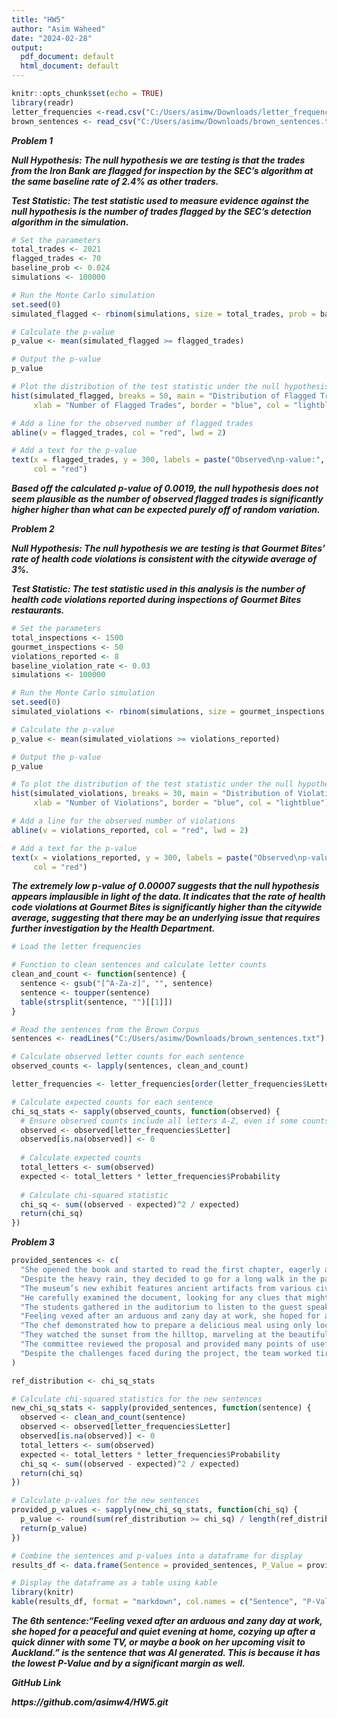 ---
title: "HW5"
author: "Asim Waheed"
date: "2024-02-28"
output:
  pdf_document: default
  html_document: default
---

```{r setup, include=FALSE}
knitr::opts_chunk$set(echo = TRUE)
library(readr)
letter_frequencies <-read.csv("C:/Users/asimw/Downloads/letter_frequencies.csv")
brown_sentences <- read_csv("C:/Users/asimw/Downloads/brown_sentences.txt")
```

***Problem 1***

***Null Hypothesis: The null hypothesis we are testing is that the trades from the Iron Bank are flagged for inspection by the SEC's algorithm at the same baseline rate of 2.4% as other traders.***

***Test Statistic: The test statistic used to measure evidence against the null hypothesis is the number of trades flagged by the SEC's detection algorithm in the simulation.***
```{r, echo=FALSE, results='hide'}
# Set the parameters
total_trades <- 2021
flagged_trades <- 70
baseline_prob <- 0.024
simulations <- 100000

# Run the Monte Carlo simulation
set.seed(0) 
simulated_flagged <- rbinom(simulations, size = total_trades, prob = baseline_prob)

# Calculate the p-value
p_value <- mean(simulated_flagged >= flagged_trades)

# Output the p-value
p_value

# Plot the distribution of the test statistic under the null hypothesis
hist(simulated_flagged, breaks = 50, main = "Distribution of Flagged Trades under Null Hypothesis",
     xlab = "Number of Flagged Trades", border = "blue", col = "lightblue")

# Add a line for the observed number of flagged trades
abline(v = flagged_trades, col = "red", lwd = 2)

# Add a text for the p-value
text(x = flagged_trades, y = 300, labels = paste("Observed\np-value:", round(p_value, 4)),
     col = "red")
```

***Based off the calculated p-value of 0.0019, the null hypothesis does not seem plausible as the number of observed flagged trades is significantly higher higher than what can be expected purely off of random variation.***


***Problem 2***

***Null Hypothesis: The null hypothesis we are testing is that Gourmet Bites' rate of health code violations is consistent with the citywide average of 3%.***

***Test Statistic: The test statistic used in this analysis is the number of health code violations reported during inspections of Gourmet Bites restaurants.***

```{r, echo=FALSE, results='hide'}
# Set the parameters
total_inspections <- 1500
gourmet_inspections <- 50
violations_reported <- 8
baseline_violation_rate <- 0.03
simulations <- 100000

# Run the Monte Carlo simulation
set.seed(0) 
simulated_violations <- rbinom(simulations, size = gourmet_inspections, prob = baseline_violation_rate)

# Calculate the p-value
p_value <- mean(simulated_violations >= violations_reported)

# Output the p-value
p_value

# To plot the distribution of the test statistic under the null hypothesis
hist(simulated_violations, breaks = 30, main = "Distribution of Violations under Null Hypothesis",
     xlab = "Number of Violations", border = "blue", col = "lightblue")

# Add a line for the observed number of violations
abline(v = violations_reported, col = "red", lwd = 2)

# Add a text for the p-value
text(x = violations_reported, y = 300, labels = paste("Observed\np-value:", round(p_value, 4)),
     col = "red")
```

***The extremely low p-value of 0.00007 suggests that the null hypothesis appears implausible in light of the data. It indicates that the rate of health code violations at Gourmet Bites is significantly higher than the citywide average, suggesting that there may be an underlying issue that requires further investigation by the Health Department.***


```{r, echo=FALSE}
# Load the letter frequencies

# Function to clean sentences and calculate letter counts
clean_and_count <- function(sentence) {
  sentence <- gsub("[^A-Za-z]", "", sentence)
  sentence <- toupper(sentence)
  table(strsplit(sentence, "")[[1]])
}

# Read the sentences from the Brown Corpus
sentences <- readLines("C:/Users/asimw/Downloads/brown_sentences.txt")

# Calculate observed letter counts for each sentence
observed_counts <- lapply(sentences, clean_and_count)

letter_frequencies <- letter_frequencies[order(letter_frequencies$Letter), ]

# Calculate expected counts for each sentence
chi_sq_stats <- sapply(observed_counts, function(observed) {
  # Ensure observed counts include all letters A-Z, even if some counts are 0
  observed <- observed[letter_frequencies$Letter]
  observed[is.na(observed)] <- 0
  
  # Calculate expected counts
  total_letters <- sum(observed)
  expected <- total_letters * letter_frequencies$Probability
  
  # Calculate chi-squared statistic
  chi_sq <- sum((observed - expected)^2 / expected)
  return(chi_sq)
})
```

***Problem 3***

```{r, echo=FALSE}
provided_sentences <- c(
  "She opened the book and started to read the first chapter, eagerly anticipating what might come next.",
  "Despite the heavy rain, they decided to go for a long walk in the park, crossing the main avenue by the fountain in the center.",
  "The museum’s new exhibit features ancient artifacts from various civilizations around the world.",
  "He carefully examined the document, looking for any clues that might help solve the mystery.",
  "The students gathered in the auditorium to listen to the guest speaker’s inspiring lecture.",
  "Feeling vexed after an arduous and zany day at work, she hoped for a peaceful and quiet evening at home, cozying up after a quick dinner with some TV, or maybe a book on her upcoming visit to Auckland.",
  "The chef demonstrated how to prepare a delicious meal using only locally sourced ingredients, focusing mainly on some excellent dinner recipes from Spain.",
  "They watched the sunset from the hilltop, marveling at the beautiful array of colors in the sky.",
  "The committee reviewed the proposal and provided many points of useful feedback to improve the project’s effectiveness.",
  "Despite the challenges faced during the project, the team worked tirelessly to ensure its successful completion, resulting in a product that exceeded everyone’s expectations."
)

ref_distribution <- chi_sq_stats

# Calculate chi-squared statistics for the new sentences
new_chi_sq_stats <- sapply(provided_sentences, function(sentence) {
  observed <- clean_and_count(sentence)
  observed <- observed[letter_frequencies$Letter]
  observed[is.na(observed)] <- 0
  total_letters <- sum(observed)
  expected <- total_letters * letter_frequencies$Probability
  chi_sq <- sum((observed - expected)^2 / expected)
  return(chi_sq)
})

# Calculate p-values for the new sentences
provided_p_values <- sapply(new_chi_sq_stats, function(chi_sq) {
  p_value <- round(sum(ref_distribution >= chi_sq) / length(ref_distribution), 3)
  return(p_value)
})

# Combine the sentences and p-values into a dataframe for display
results_df <- data.frame(Sentence = provided_sentences, P_Value = provided_p_values)

# Display the dataframe as a table using kable
library(knitr)
kable(results_df, format = "markdown", col.names = c("Sentence", "P-Value"))
```

***The 6th sentence:"Feeling vexed after an arduous and zany day at work, she hoped for a peaceful and quiet evening at home, cozying up after a quick dinner with some TV, or maybe a book on her upcoming visit to Auckland." is the sentence that was AI generated. This is because it has the lowest P-Value and by a significant margin as well.***



***GitHub Link***

***https://github.com/asimw4/HW5.git***